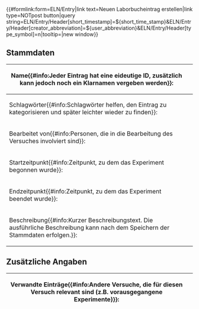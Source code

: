 <noinclude>
{{Helper/Docu/FormTemplate}}

<!-- {{#formlink:form=ELN/Entry|link text=Neuen Laborbucheintrag erstellen|link type=post button|tooltip=Erstellt einen neuen Standard-Laborbucheintrag|new window}} 
{{{info|page name=LabNote:<unique number;start=1>}}}-->
<div class=dynamic-page-form-link>{{#formlink:form=ELN/Entry|link text=Neuen Laborbucheintrag erstellen|link type=NOTpost button|query string=ELN/Entry/Header[short_timestamp]=${short_time_stamp}&ELN/Entry/Header[creator_abbreviation]=${user_abbreviation}&ELN/Entry/Header[type_symbol]=n|tooltip=|new window}}</div>

<!-- <div class=dynamic-page-form-link>{{#formlink:form=ELN/Entry|link text=Neuen Laborbucheintrag erstellen|link type=NOTpost button|query string=free_text={{ELN/Entry/Body}}&ELN/Entry/Header[short_timestamp]=${short_time_stamp}&ELN/Entry/Header[creator_abbreviation]=${user_abbreviation}&ELN/Entry/Header[type_symbol]=n|tooltip=|new window}}</div> -->

</noinclude><includeonly>
<div id="wikiPreview" style="display: none; padding-bottom: 25px; margin-bottom: 25px; border-bottom: 1px solid #AAAAAA;"></div>
== Stammdaten ==
{{{info|page name=LabNote:<ELN/Entry/Header[short_timestamp]>-<ELN/Entry/Header[creator_abbreviation]>-<unique number;start=0001>-<ELN/Entry/Header[type_symbol]>}}}
{{{for template|ELN/Entry/Header}}}
{| class="formtable"
! Name{{#info:Jeder Eintrag hat eine eideutige ID, zusätzlich kann jedoch noch ein Klarnamen vergeben werden}}: 
| {{{field|name}}}
|-
! Schlagwörter{{#info:Schlagwörter helfen, den Eintrag zu kategorisieren und später leichter wieder zu finden}}: 
| {{{field|keywords|input type=tokens|mandatory|values from property=HasKeyword|list|delimiter=;}}}
| {{{field|type_symbol|hidden}}}
|-
! Bearbeitet von{{#info:Personen, die in die Bearbeitung des Versuches involviert sind}}: 
| {{{field|agents|input type=tokens|list|values from category=Person|default=current user}}}
| {{{field|creator|hidden|default=current user}}}
| {{{field|creator_abbreviation|hidden}}}
|-
! Startzeitpunkt{{#info:Zeitpunkt, zu dem das Experiment begonnen wurde}}: 
| {{{field|start_date|input type=datetimepicker|mandatory|default=now}}}
| {{{field|creation_date|hidden|input type=datetimepicker|value=now}}}
| {{{field|short_timestamp|hidden|input type=datetimepicker}}}
|-
! Endzeitpunkt{{#info:Zeitpunkt, zu dem das Experiment beendet wurde}}: 
| {{{field|end_date|input type=datetimepicker|default=NOTnow}}}
|-
! Beschreibung{{#info:Kurzer Beschreibungstext. Die ausführliche Beschreibung kann nach dem Speichern der Stammdaten erfolgen.}}: 
| {{{field|description|input type=textarea|editor=NOTvisualeditor|class=toolbarOnTop}}}
|}
== Zusätzliche Angaben ==
<div class="mw-collapsible mw-collapsed">
{| class="formtable"
! Verwandte Einträge{{#info:Andere Versuche, die für diesen Versuch relevant sind (z.B. vorausgegangene Experimente)}}: 
| {{{field|related_entries|input type=tokens|values from category=LabNote}}}
|}
</div>

{{{end template}}}




{{{standard input|free text|hidden|preload=Template:ELN/Entry/Body}}}

{{{for template|ELN/Entry/Footer}}}

{{{standard input|save|label=Speichern}}} {{{standard input|cancel|label=Abbrechen}}}
</includeonly>
